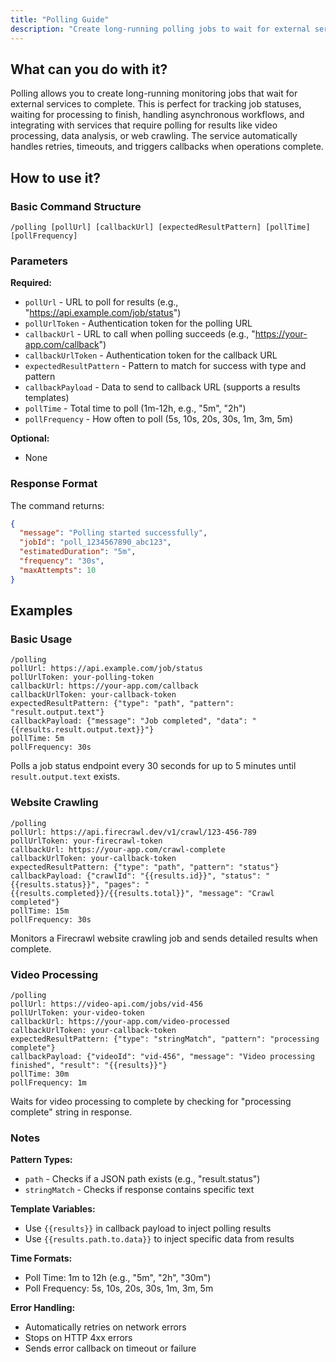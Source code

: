 ```yaml
---
title: "Polling Guide"
description: "Create long-running polling jobs to wait for external services to complete and trigger callbacks"
---
```


## What can you do with it?

Polling allows you to create long-running monitoring jobs that wait for external services to complete. This is perfect for tracking job statuses, waiting for processing to finish, handling asynchronous workflows, and integrating with services that require polling for results like video processing, data analysis, or web crawling. The service automatically handles retries, timeouts, and triggers callbacks when operations complete.

## How to use it?

### Basic Command Structure
```
/polling [pollUrl] [callbackUrl] [expectedResultPattern] [pollTime] [pollFrequency]
```


### Parameters

**Required:**

- `pollUrl` - URL to poll for results (e.g., "https://api.example.com/job/status")
- `pollUrlToken` - Authentication token for the polling URL
- `callbackUrl` - URL to call when polling succeeds (e.g., "https://your-app.com/callback")  
- `callbackUrlToken` - Authentication token for the callback URL
- `expectedResultPattern` - Pattern to match for success with type and pattern
- `callbackPayload` - Data to send to callback URL (supports a results templates)
- `pollTime` - Total time to poll (1m-12h, e.g., "5m", "2h")
- `pollFrequency` - How often to poll (5s, 10s, 20s, 30s, 1m, 3m, 5m)


**Optional:**

- None

### Response Format

The command returns:
```json
{
  "message": "Polling started successfully",
  "jobId": "poll_1234567890_abc123",
  "estimatedDuration": "5m",
  "frequency": "30s",
  "maxAttempts": 10
}
```


## Examples

### Basic Usage
```
/polling
pollUrl: https://api.example.com/job/status
pollUrlToken: your-polling-token
callbackUrl: https://your-app.com/callback
callbackUrlToken: your-callback-token
expectedResultPattern: {"type": "path", "pattern": "result.output.text"}
callbackPayload: {"message": "Job completed", "data": "{{results.result.output.text}}"}
pollTime: 5m
pollFrequency: 30s
```
Polls a job status endpoint every 30 seconds for up to 5 minutes until `result.output.text` exists.

### Website Crawling
```
/polling
pollUrl: https://api.firecrawl.dev/v1/crawl/123-456-789
pollUrlToken: your-firecrawl-token
callbackUrl: https://your-app.com/crawl-complete
callbackUrlToken: your-callback-token
expectedResultPattern: {"type": "path", "pattern": "status"}
callbackPayload: {"crawlId": "{{results.id}}", "status": "{{results.status}}", "pages": "{{results.completed}}/{{results.total}}", "message": "Crawl completed"}
pollTime: 15m
pollFrequency: 30s
```
Monitors a Firecrawl website crawling job and sends detailed results when complete.

### Video Processing
```
/polling
pollUrl: https://video-api.com/jobs/vid-456
pollUrlToken: your-video-token
callbackUrl: https://your-app.com/video-processed
callbackUrlToken: your-callback-token
expectedResultPattern: {"type": "stringMatch", "pattern": "processing complete"}
callbackPayload: {"videoId": "vid-456", "message": "Video processing finished", "result": "{{results}}"}
pollTime: 30m
pollFrequency: 1m
```
Waits for video processing to complete by checking for "processing complete" string in response.

### Notes

**Pattern Types:**
- `path` - Checks if a JSON path exists (e.g., "result.status")
- `stringMatch` - Checks if response contains specific text

**Template Variables:**
- Use `{{results}}` in callback payload to inject polling results
- Use `{{results.path.to.data}}` to inject specific data from results

**Time Formats:**
- Poll Time: 1m to 12h (e.g., "5m", "2h", "30m")
- Poll Frequency: 5s, 10s, 20s, 30s, 1m, 3m, 5m

**Error Handling:**
- Automatically retries on network errors
- Stops on HTTP 4xx errors
- Sends error callback on timeout or failure